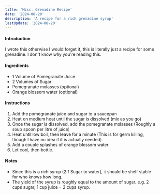 ```yaml
---
title: 'Misc: Grenadine Recipe'
date: '2024-08-20'
description: 'A recipe for a rich grenadine syrup'
lastUpdate: '2024-08-20'
---
```

#### Introduction
I wrote this otherwise I would forget it, this is literally just a recipe for some grenadine.
I don't know why you're reading this.

#### Ingredients
- 1 Volume of Pomegranate Juice
- 2 Volumes of Sugar
- Pomegranate molasses (optional)
- Orange blossom water (optional)

#### Instructions
1. Add the pomegranate juice and sugar to a saucepan
2. Heat on medium heat until the sugar is dissolved (mix as you go)
3. Once the sugar is dissolved, add the pomegranate molasses (Roughly a soup spoon per litre of juice)
4. Heat until low boil, then leave for a minute (This is for germ killing, though I have no idea if it is actually needed)
5. Add a couple splashes of orange blossom water
6. Let cool, then bottle.

#### Notes
- Since this is a rich syrup (2:1 Sugar to water), it should be shelf stable for who knows how long.
- The yield of the syrup is roughly equal to the amount of sugar. e.g. 2 cups sugar, 1 cup juice = 2 cups syrup.
